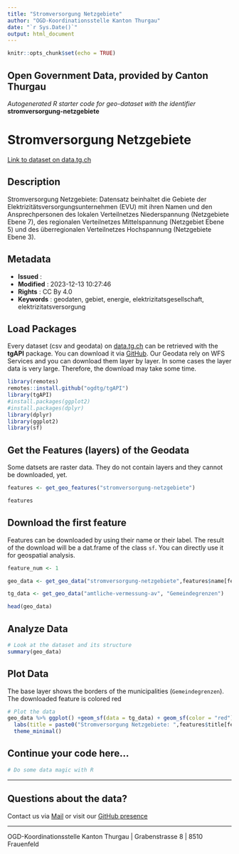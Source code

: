```yaml
---
title: "Stromversorgung Netzgebiete"
author: "OGD-Koordinationsstelle Kanton Thurgau"
date: "`r Sys.Date()`"
output: html_document
---
```


```r
knitr::opts_chunk$set(echo = TRUE)
```

## Open Government Data, provided by **Canton Thurgau**
*Autogenerated R starter code for geo-dataset with the identifier* **stromversorgung-netzgebiete**


# **Stromversorgung Netzgebiete**

[Link to dataset on data.tg.ch](https://data.tg.ch/explore/dataset/stromversorgung-netzgebiete/information/)

## Description

Stromversorgung Netzgebiete: Datensatz beinhaltet die Gebiete der Elektrizitätsversorgungsunternehmen (EVU) mit ihren Namen und den Ansprechpersonen des lokalen Verteilnetzes Niederspannung (Netzgebiete Ebene 7), des regionalen Verteilnetzes Mittelspannung (Netzgebiet Ebene 5) und des überregionalen Verteilnetzes Hochspannung (Netzgebiete Ebene 3).

## Metadata

- **Issued**                   : 
- **Modified**                 : 2023-12-13 10:27:46
- **Rights**                   : CC By 4.0
- **Keywords**                 : geodaten, gebiet, energie, elektrizitatsgesellschaft, elektrizitatsversorgung

## Load Packages

Every dataset (csv and geodata) on [data.tg.ch](https://data.tg.ch/pages/start/) can be retrieved with the **tgAPI** package. You can download it via [GitHub](https://github.com/ogdtg/tgAPI). Our Geodata rely on WFS Services and you can download them layer by layer. In some cases the layer data is very large. Therefore, the download may take some time.

```r
library(remotes)
remotes::install.github("ogdtg/tgAPI")
library(tgAPI)
#install.packages(ggplot2)
#install.packages(dplyr)
library(dplyr)
library(ggplot2)
library(sf)

```


## Get the Features (layers) of the Geodata

Some datsets are raster data. They do not contain layers and they cannot be downloaded, yet.

```r
features <- get_geo_features("stromversorgung-netzgebiete")

features
```


## Download the first feature

Features can be downloaded by using their name or their label. The result of the download will be a dat.frame of the class `sf`. You can directly use it for geospatial analysis.

```r

feature_num <- 1

geo_data <- get_geo_data("stromversorgung-netzgebiete",features$name[feature_num])

tg_data <- get_geo_data("amtliche-vermessung-av", "Gemeindegrenzen")

head(geo_data)
```


## Analyze Data

```r

# Look at the dataset and its structure
summary(geo_data)

```


## Plot Data

The base layer shows the borders of the municipalities (`Gemeindegrenzen`). The downloaded feature is colored red

```r

# Plot the data
geo_data %>% ggplot() +geom_sf(data = tg_data) + geom_sf(color = "red") +
  labs(title = paste0("Stromversorgung Netzgebiete: ",features$title[feature_num])) +
  theme_minimal()

```


## Continue your code here...


```r
# Do some data magic with R
```

------------------------------------------------------------------------

## Questions about the data?

Contact us via [Mail](mailto:ogd@tg.ch) or visit our [GitHub presence](https://github.com/ogdtg)


------------------------------------------------------------------------

OGD-Koordinationsstelle Kanton Thurgau | Grabenstrasse 8 | 8510 Frauenfeld
